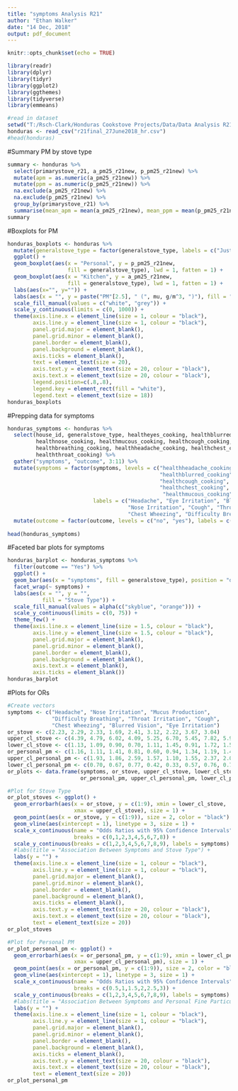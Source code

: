 ```yaml
---
title: "symptoms Analysis R21"
author: "Ethan Walker"
date: "14 Dec, 2018"
output: pdf_document
---
```

  
```r
knitr::opts_chunk$set(echo = TRUE)
```

```r
library(readr)
library(dplyr)
library(tidyr)
library(ggplot2)
library(ggthemes)
library(tidyverse)
library(emmeans)
```

```r
#read in dataset
setwd("T:/Rsch-Clark/Honduras Cookstove Projects/Data/Data Analysis R21/Analysis_R21_Symptoms")
honduras <- read_csv("r21final_27June2018_hr.csv")
#head(honduras)
```

#Summary PM by stove type
```r
summary <- honduras %>% 
  select(primarystove_r21, a_pm25_r21new, p_pm25_r21new) %>% 
  mutate(apm = as.numeric(a_pm25_r21new)) %>% 
  mutate(ppm = as.numeric(p_pm25_r21new)) %>% 
  na.exclude(a_pm25_r21new) %>% 
  na.exclude(p_pm25_r21new) %>% 
  group_by(primarystove_r21) %>% 
  summarise(mean_apm = mean(a_pm25_r21new), mean_ppm = mean(p_pm25_r21new), n())
summary
```

#Boxplots for PM
```r
honduras_boxplots <- honduras %>% 
  mutate(generalstove_type = factor(generalstove_type, labels = c("Justa", "Traditional"))) %>% 
  ggplot() +
  geom_boxplot(aes(x = "Personal", y = p_pm25_r21new, 
                   fill = generalstove_type), lwd = 1, fatten = 1) +
  geom_boxplot(aes(x = "Kitchen", y = a_pm25_r21new, 
                   fill = generalstove_type), lwd = 1, fatten = 1) +
  labs(aes(x="", y="")) +
  labs(aes(x = "", y = paste("PM"[2.5], " (", mu, g/m^3, ")"), fill = "Stove Type")) +
  scale_fill_manual(values = c("white", "grey")) +
  scale_y_continuous(limits = c(0, 1000)) +
  theme(axis.line.x = element_line(size = 1, colour = "black"),
        axis.line.y = element_line(size = 1, colour = "black"),
        panel.grid.major = element_blank(),
        panel.grid.minor = element_blank(),
        panel.border = element_blank(),
        panel.background = element_blank(),
        axis.ticks = element_blank(),
        text = element_text(size = 20),
        axis.text.y = element_text(size = 20, colour = "black"),
        axis.text.x = element_text(size = 20, colour = "black"),
        legend.position=c(.8,.8),
        legend.key = element_rect(fill = "white"),
        legend.text = element_text(size = 18))
honduras_boxplots 
```

#Prepping data for symptoms
```r
honduras_symptoms <- honduras %>% 
  select(house_id, generalstove_type, healtheyes_cooking, healthblurred_cooking,
         healthnose_cooking, healthmucous_cooking, healthcough_cooking,
         healthbreathing_cooking, healthheadache_cooking, healthchest_cooking,
         healththroat_cooking) %>% 
  gather("symptoms", "outcome", 3:11) %>% 
  mutate(symptoms = factor(symptoms, levels = c("healthheadache_cooking", "healtheyes_cooking", 
                                                "healthblurred_cooking", "healthnose_cooking", 
                                                "healthcough_cooking", "healththroat_cooking", 
                                                "healthchest_cooking", "healthbreathing_cooking", 
                                                 "healthmucous_cooking"),
                           labels = c("Headache", "Eye Irritation", "Blurred Vision",  
                                      "Nose Irritation", "Cough", "Throat Irritation", 
                                      "Chest Wheezing", "Difficulty Breathing", "Mucous Production"))) %>% 
  mutate(outcome = factor(outcome, levels = c("no", "yes"), labels = c("No", "Yes")))
  
head(honduras_symptoms)
```

#Faceted bar plots for symptoms
```r
honduras_barplot <- honduras_symptoms %>% 
  filter(outcome == "Yes") %>% 
  ggplot() +
  geom_bar(aes(x = "symptoms", fill = generalstove_type), position = "dodge", width = 1, color = "black", size = 1.5) +
  facet_wrap(~ symptoms) +
  labs(aes(x = "", y = "", 
           fill = "Stove Type")) +
  scale_fill_manual(values = alpha(c("skyblue", "orange"))) +
  scale_y_continuous(limits = c(0, 75)) +
  theme_few() +
  theme(axis.line.x = element_line(size = 1.5, colour = "black"),
        axis.line.y = element_line(size = 1.5, colour = "black"),
        panel.grid.major = element_blank(),
        panel.grid.minor = element_blank(),
        panel.border = element_blank(),
        panel.background = element_blank(),
        axis.text.x = element_blank(),
        axis.ticks = element_blank())
honduras_barplot  
```

#Plots for ORs
```r
#Create vectors
symptoms <- c("Headache", "Nose Irritation", "Mucus Production",
              "Difficulty Breathing", "Throat Irritation", "Cough",
              "Chest Wheezing", "Blurred Vision", "Eye Irritation")
or_stove <- c(2.23, 2.29, 2.33, 1.69, 2.41, 3.12, 2.22, 3.67, 3.04)
upper_cl_stove <- c(4.39, 4.79, 6.02, 4.09, 5.25, 6.70, 5.45, 7.82, 5.99)
lower_cl_stove <- c(1.13, 1.09, 0.90, 0.70, 1.11, 1.45, 0.91, 1.72, 1.55)
or_personal_pm <- c(1.16, 1.11, 1.41, 0.81, 0.60, 0.94, 1.34, 1.19, 1.41)
upper_cl_personal_pm <- c(1.93, 1.86, 2.59, 1.57, 1.10, 1.55, 2.37, 2.01, 2.37)
lower_cl_personal_pm <- c(0.70, 0.67, 0.77, 0.42, 0.33, 0.57, 0.76, 0.70, 0.84)
or_plots <- data.frame(symptoms, or_stove, upper_cl_stove, lower_cl_stove,
                       or_personal_pm, upper_cl_personal_pm, lower_cl_personal_pm)

#Plot for Stove Type
or_plot_stoves <- ggplot() +
  geom_errorbarh(aes(x = or_stove, y = c(1:9), xmin = lower_cl_stove,
                     xmax = upper_cl_stove), size = 1) +
  geom_point(aes(x = or_stove, y = c(1:9)), size = 2, color = "black") +
  geom_vline(aes(xintercept = 1), linetype = 3, size = 1) +
  scale_x_continuous(name = "Odds Ratios with 95% Confidence Intervals",
                     breaks = c(0,1,2,3,4,5,6,7,8)) +
  scale_y_continuous(breaks = c(1,2,3,4,5,6,7,8,9), labels = symptoms) +
  #labs(title = "Association Between Symptoms and Stove Type") +
  labs(y = "") +
  theme(axis.line.x = element_line(size = 1, colour = "black"),
        axis.line.y = element_line(size = 1, colour = "black"),
        panel.grid.major = element_blank(),
        panel.grid.minor = element_blank(),
        panel.border = element_blank(),
        panel.background = element_blank(),
        axis.ticks = element_blank(),
        axis.text.y = element_text(size = 20, colour = "black"),
        axis.text.x = element_text(size = 20, colour = "black"),
        text = element_text(size = 20))
or_plot_stoves

#Plot for Personal PM
or_plot_personal_pm <- ggplot() +
  geom_errorbarh(aes(x = or_personal_pm, y = c(1:9), xmin = lower_cl_personal_pm,
                     xmax = upper_cl_personal_pm), size = 1) +
  geom_point(aes(x = or_personal_pm, y = c(1:9)), size = 2, color = "black") +
  geom_vline(aes(xintercept = 1), linetype = 3, size = 1) +
  scale_x_continuous(name = "Odds Ratios with 95% Confidence Intervals",
                     breaks = c(0.5,1,1.5,2,2.5,3)) +
  scale_y_continuous(breaks = c(1,2,3,4,5,6,7,8,9), labels = symptoms) +
  #labs(title = "Association Between Symptoms and Personal Fine Particulate Matter Exposure") +
  labs(y = "") +
  theme(axis.line.x = element_line(size = 1, colour = "black"),
        axis.line.y = element_line(size = 1, colour = "black"),
        panel.grid.major = element_blank(),
        panel.grid.minor = element_blank(),
        panel.border = element_blank(),
        panel.background = element_blank(),
        axis.ticks = element_blank(),
        axis.text.y = element_text(size = 20, colour = "black"),
        axis.text.x = element_text(size = 20, colour = "black"),
        text = element_text(size = 20))
or_plot_personal_pm
```
